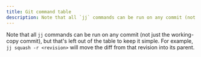 ```yaml
---
title: Git command table
description: Note that all `jj` commands can be run on any commit (not just the working-copy
---
```


Note that all `jj` commands can be run on any commit (not just the working-copy
commit), but that's left out of the table to keep it simple. For example,
`jj squash -r <revision>` will move the diff from that revision into its
parent.
